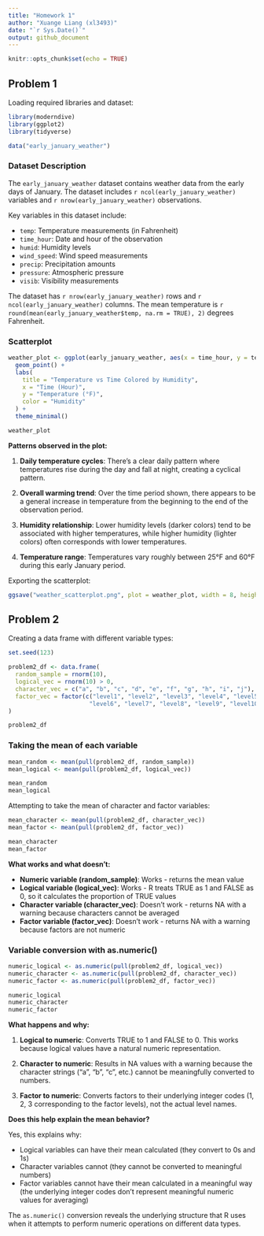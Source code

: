 ```yaml
---
title: "Homework 1"
author: "Xuange Liang (xl3493)"
date: "`r Sys.Date()`"
output: github_document
---
```


```r
knitr::opts_chunk$set(echo = TRUE)
```

## Problem 1

Loading required libraries and dataset:

```r
library(moderndive)
library(ggplot2)
library(tidyverse)

data("early_january_weather")
```

### Dataset Description

The `early_january_weather` dataset contains weather data from the early days of January. The dataset includes `r ncol(early_january_weather)` variables and `r nrow(early_january_weather)` observations.

Key variables in this dataset include:

- `temp`: Temperature measurements (in Fahrenheit)
- `time_hour`: Date and hour of the observation
- `humid`: Humidity levels
- `wind_speed`: Wind speed measurements
- `precip`: Precipitation amounts
- `pressure`: Atmospheric pressure
- `visib`: Visibility measurements

The dataset has `r nrow(early_january_weather)` rows and `r ncol(early_january_weather)` columns. The mean temperature is `r round(mean(early_january_weather$temp, na.rm = TRUE), 2)` degrees Fahrenheit.

### Scatterplot

```r
weather_plot <- ggplot(early_january_weather, aes(x = time_hour, y = temp, color = humid)) +
  geom_point() +
  labs(
    title = "Temperature vs Time Colored by Humidity",
    x = "Time (Hour)",
    y = "Temperature (°F)",
    color = "Humidity"
  ) +
  theme_minimal()

weather_plot
```

**Patterns observed in the plot:**

1. **Daily temperature cycles**: There's a clear daily pattern where temperatures rise during the day and fall at night, creating a cyclical pattern.

2. **Overall warming trend**: Over the time period shown, there appears to be a general increase in temperature from the beginning to the end of the observation period.

3. **Humidity relationship**: Lower humidity levels (darker colors) tend to be associated with higher temperatures, while higher humidity (lighter colors) often corresponds with lower temperatures.

4. **Temperature range**: Temperatures vary roughly between 25°F and 60°F during this early January period.

Exporting the scatterplot:

```r
ggsave("weather_scatterplot.png", plot = weather_plot, width = 8, height = 6)
```

## Problem 2

Creating a data frame with different variable types:

```r
set.seed(123)

problem2_df <- data.frame(
  random_sample = rnorm(10),
  logical_vec = rnorm(10) > 0,
  character_vec = c("a", "b", "c", "d", "e", "f", "g", "h", "i", "j"),
  factor_vec = factor(c("level1", "level2", "level3", "level4", "level5", 
                       "level6", "level7", "level8", "level9", "level10"))
)

problem2_df
```

### Taking the mean of each variable

```r
mean_random <- mean(pull(problem2_df, random_sample))
mean_logical <- mean(pull(problem2_df, logical_vec))

mean_random
mean_logical
```

Attempting to take the mean of character and factor variables:

```r
mean_character <- mean(pull(problem2_df, character_vec))
mean_factor <- mean(pull(problem2_df, factor_vec))

mean_character
mean_factor
```

**What works and what doesn't:**

- **Numeric variable (random_sample)**: Works - returns the mean value
- **Logical variable (logical_vec)**: Works - R treats TRUE as 1 and FALSE as 0, so it calculates the proportion of TRUE values
- **Character variable (character_vec)**: Doesn't work - returns NA with a warning because characters cannot be averaged
- **Factor variable (factor_vec)**: Doesn't work - returns NA with a warning because factors are not numeric

### Variable conversion with as.numeric()

```r
numeric_logical <- as.numeric(pull(problem2_df, logical_vec))
numeric_character <- as.numeric(pull(problem2_df, character_vec))
numeric_factor <- as.numeric(pull(problem2_df, factor_vec))

numeric_logical
numeric_character
numeric_factor
```

**What happens and why:**

1. **Logical to numeric**: Converts TRUE to 1 and FALSE to 0. This works because logical values have a natural numeric representation.

2. **Character to numeric**: Results in NA values with a warning because the character strings ("a", "b", "c", etc.) cannot be meaningfully converted to numbers.

3. **Factor to numeric**: Converts factors to their underlying integer codes (1, 2, 3 corresponding to the factor levels), not the actual level names.

**Does this help explain the mean behavior?**

Yes, this explains why:

- Logical variables can have their mean calculated (they convert to 0s and 1s)
- Character variables cannot (they cannot be converted to meaningful numbers)
- Factor variables cannot have their mean calculated in a meaningful way (the underlying integer codes don't represent meaningful numeric values for averaging)

The `as.numeric()` conversion reveals the underlying structure that R uses when it attempts to perform numeric operations on different data types.



